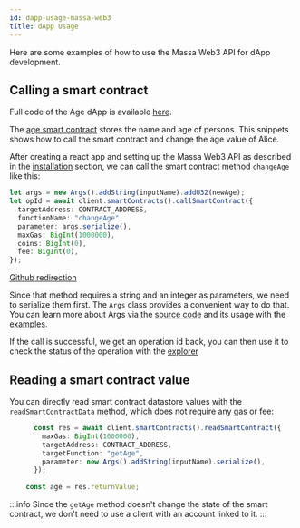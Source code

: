 ```yaml
---
id: dapp-usage-massa-web3
title: dApp Usage
---
```


Here are some examples of how to use the Massa Web3 API for dApp development.

## Calling a smart contract

Full code of the Age dApp is available [here](https://github.com/massalabs/massa-sc-examples/tree/main/age).

The [age smart contract](https://github.com/massalabs/massa-sc-examples/blob/main/age/contracts/assembly/contracts/main.ts) stores the name and age of persons.
This snippets shows how to call the smart contract and change the age value of Alice.

After creating a react app and setting up the Massa Web3 API as described in the
[installation](/docs/build/massa-web3#installation) section, we can call the smart contract method `changeAge` like this:

```typescript
let args = new Args().addString(inputName).addU32(newAge);
let opId = await client.smartContracts().callSmartContract({
  targetAddress: CONTRACT_ADDRESS,
  functionName: "changeAge",
  parameter: args.serialize(),
  maxGas: BigInt(1000000),
  coins: BigInt(0),
  fee: BigInt(0),
});
```
[Github redirection](https://github.com/massalabs/massa-sc-examples/blob/main/age/react/src/App.tsx#L77)

Since that method requires a string and an integer as parameters, we need to serialize them first. The `Args` class 
provides a convenient way to do that. You can learn more about Args via the [source code](https://github.com/massalabs/web3-utils/blob/main/src/arguments.ts#L42)
and its usage with the [examples](https://github.com/massalabs/massa-sc-examples/).

If the call is successful, we get an operation id back, you can then use it to check the status of the operation with the [explorer](https://buildnet.massa.net/#explorer)

## Reading a smart contract value

You can directly read smart contract datastore values
 with the `readSmartContractData` method, which does not require any gas or fee:

```typescript
      const res = await client.smartContracts().readSmartContract({
        maxGas: BigInt(1000000),
        targetAddress: CONTRACT_ADDRESS,
        targetFunction: "getAge",
        parameter: new Args().addString(inputName).serialize(),
      });
    
    const age = res.returnValue;
```

:::info
Since the `getAge` method doesn't change the state of the smart contract, we don't need to use a client with an account linked to it.
:::